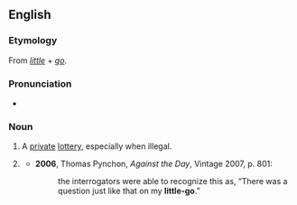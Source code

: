 {{also|little go}}

==English==

===Etymology===
From ''[[little]]'' + ''[[go]]''.

===Pronunciation===
* {{IPA|/ˈlɪtəlɡəʊ/|lang=en}}

===Noun===
{{en-noun|s|little-goes}}

# {{lb|en|historical}} A [[private]] [[lottery]], especially when illegal.
# {{lb|en|historical|British}} {{alternative form of|little go||university exam|lang=en}}
#* '''2006''', Thomas Pynchon, ''Against the Day'', Vintage 2007, p. 801:
#*: the interrogators were able to recognize this as, “There was a question just like that on my '''little-go'''.”